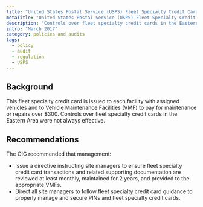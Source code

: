 ```yaml
---
title: "United States Postal Service (USPS) Fleet Specialty Credit Cards - Eastern Area"
metaTitle: "United States Postal Service (USPS) Fleet Specialty Credit Cards - Eastern Area"
description: "Controls over fleet specialty credit cards in the Eastern Area were not always effective."
intro: "March 2017"
category: policies and audits
tags:
  - policy
  - audit
  - regulation
  - USPS
---
```



<LinkButton link="https://www.uspsoig.gov/reports/audit-reports/fleet-specialty-credit-cards-eastern-area" text="View full audit"  />

## Background

This fleet specialty credit card is issued to each facility with assigned vehicles and to Vehicle Maintenance Facilities (VMF) to pay for maintenance or repairs over $300.  Controls over fleet specialty credit cards in the Eastern Area were not always effective.

## Recommendations

The OIG recommended that management:

- Issue a directive instructing site managers to ensure fleet specialty credit card transactions and related supporting documentation are reviewed at least monthly, maintained for 2 years, and provided to the appropriate VMFs. 
- Direct all site managers to follow fleet specialty credit card guidance to properly manage and secure PINs and fleet specialty credit cards. 
